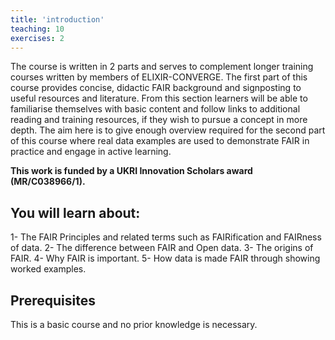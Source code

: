 ```yaml
---
title: 'introduction'
teaching: 10
exercises: 2
---
```


The course is written in 2 parts and serves to complement longer training courses written by members of ELIXIR-CONVERGE.  The first part of this course provides concise, didactic FAIR background and signposting to useful resources and literature.  From this section learners will be able to familiarise themselves with basic content and follow links to additional reading and training resources, if they wish to pursue a concept in more depth.  The aim here is to give enough overview required for the second part of this course where real data examples are used to demonstrate FAIR in practice and engage in active learning.

**This work is funded by a UKRI Innovation Scholars award (MR/C038966/1).**


## You will learn about:

1- The FAIR Principles and related terms such as FAIRification and FAIRness of data.
2- The difference between FAIR and Open data.
3- The origins of FAIR.
4- Why FAIR is important.
5- How data is made FAIR through showing worked examples.


## Prerequisites

This is a basic course and no prior knowledge is necessary.
